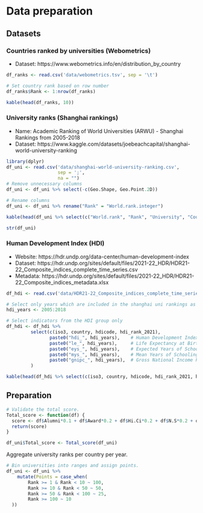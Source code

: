 # Data preparation

## Datasets

### Countries ranked by universities (Webometrics)

- Dataset: https://www.webometrics.info/en/distribution_by_country

```r
df_ranks <- read.csv('data/webometrics.tsv', sep = '\t')

# Set country rank based on row number
df_ranks$Rank <- 1:nrow(df_ranks)
```

```r
kable(head(df_ranks, 10))
```

### University ranks (Shanghai rankings)

- Name: Academic Ranking of World Universities (ARWU) - Shanghai Rankings from 2005-2018
- Dataset: https://www.kaggle.com/datasets/joebeachcapital/shanghai-world-university-ranking

```r
library(dplyr)
df_uni <- read.csv('data/shanghai-world-university-ranking.csv',
                   sep = ';',
                   na = "")
# Remove unnecessary columns
df_uni <- df_uni %>% select(-c(Geo.Shape, Geo.Point.2D))

# Rename columns
df_uni <- df_uni %>% rename("Rank" = "World.rank.integer")
```
```r
kable(head(df_uni %>% select(c("World.rank", "Rank", "University", "Country")), 10))
```
```r
str(df_uni)
```
### Human Development Index (HDI)

- Website: https://hdr.undp.org/data-center/human-development-index
- Dataset: https://hdr.undp.org/sites/default/files/2021-22_HDR/HDR21-22_Composite_indices_complete_time_series.csv
- Metadata: https://hdr.undp.org/sites/default/files/2021-22_HDR/HDR21-22_Composite_indices_metadata.xlsx

```r
df_hdi <- read.csv('data/HDR21-22_Composite_indices_complete_time_series.csv', sep = ',')

# Select only years which are included in the shanghai uni rankings as well
hdi_years <- 2005:2018

# Select indicators from the HDI group only
df_hdi <- df_hdi %>%
         select(c(iso3, country, hdicode, hdi_rank_2021),
                paste0("hdi_", hdi_years),    # Human Development Index (value)
                paste0("le_", hdi_years),     # Life Expectancy at Birth (years)
                paste0("eys_", hdi_years),    # Expected Years of Schooling (years)
                paste0("mys_", hdi_years),    # Mean Years of Schooling (years)
                paste0("gnipc_", hdi_years),  # Gross National Income Per Capita (2017 PPP$)
         )
```

```r
kable(head(df_hdi %>% select(c(iso3, country, hdicode, hdi_rank_2021, hdi_2005, hdi_2018, le_2005, le_2018)), 10))
```
## Preparation

```r
# Validate the total score.
Total_score <- function(df) {
  score <- df$Alumni*0.1 + df$Award*0.2 + df$Hi.Ci*0.2 + df$N.S*0.2 + df$PUB*0.2 + df$PCP*0.1
  return(score)
}

df_uni$Total_score <- Total_score(df_uni)
```

Aggregate university ranks per country per year.
```r
# Bin universities into ranges and assign points.
df_uni <- df_uni %>%
    mutate(Points = case_when(
        Rank >= 1 & Rank < 10 ~ 100,
        Rank >= 10 & Rank < 50 ~ 50,
        Rank >= 50 & Rank < 100 ~ 25,
        Rank >= 100 ~ 10
  ))
```